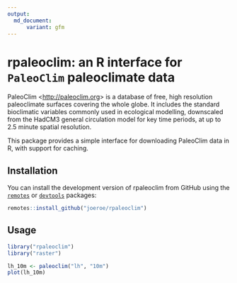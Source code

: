 ```yaml
---
output: 
  md_document:
      variant: gfm
---
```


# rpaleoclim: an R interface for `PaleoClim` paleoclimate data

PaleoClim <<http://paleoclim.org>> is a database of free, high resolution paleoclimate surfaces covering the whole globe.
It includes the standard bioclimatic variables commonly used in ecological modelling, downscaled from the HadCM3 general circulation model for key time periods, at up to 2.5 minute spatial resolution.

This package provides a simple interface for downloading PaleoClim data in R, with support for caching.

## Installation

You can install the development version of rpaleoclim from GitHub using the [`remotes`](/r-lib/remotes) or [`devtools`](/r-lib/devtools) packages:

``` r
remotes::install_github("joeroe/rpaleoclim")
```

## Usage

```r
library("rpaleoclim")
library("raster")

lh_10m <- paleoclim("lh", "10m")
plot(lh_10m)
```

